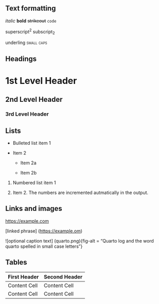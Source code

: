 ## Text formatting

*italic* **bold** ~~strikeout~~ `code`

superscript^2^ subscript~2~

[underling]{.underling} [small caps]{.smallcaps}

## Headings

# 1st Level Header

## 2nd Level Header

### 3rd Level Header

## Lists

-   Bulleted list item 1

-   Item 2

    -   Item 2a

    -   Item 2b

1.  Numbered list item 1

2.  Item 2. 
    The numbers are incremented autmatically in the output.

## Links and images

<https://example.com>

[linked phrase] (<https://example.om>)

![optional caption text] (quarto.png){fig-alt = "Quarto log and the word quarto spelled in small case letters"}

## Tables

| First Header | Second Header |
|--------------|---------------|
| Content Cell | Content Cell  |
| Content Cell | Content Cell  |
